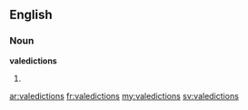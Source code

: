 ==English==

===Noun===
'''valedictions'''

# {{plural of|[[valediction]]}}

[[ar:valedictions]]
[[fr:valedictions]]
[[my:valedictions]]
[[sv:valedictions]]